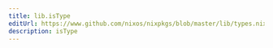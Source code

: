 ```yaml
---
title: lib.isType
editUrl: https://www.github.com/nixos/nixpkgs/blob/master/lib/types.nix#L70C12
description: isType
---
```




<LinkCard
    title="Contribute Now!"
    description="API Documentation is done in our source code"
    href="https://www.github.com/nixos/nixpkgs/blob/master/lib/types.nix#L70C12"
/>

